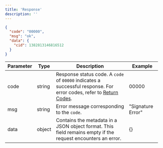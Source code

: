 ```yaml
---
title: 'Response'
description: ''
---
```


```json
{
  "code": "00000",
  "msg": "ok",
  "data": {
    "cid": 1382813146816512
  }
}
```

| Parameter   | Type     | Description                                                                                                        | Example        |
|-------------|----------|--------------------------------------------------------------------------------------------------------------------|----------------|
| code        | string   | Response status code. A `code` of `00000` indicates a successful response. For error codes, refer to [Return Codes](/getting-started/return-codes). | 00000          |
| msg         | string   | Error message corresponding to the `code`.          | "Signature Error"  |
| data        | object   | Contains the metadata in a JSON object format. This field remains empty if the request encounters an error.         | {}             |
